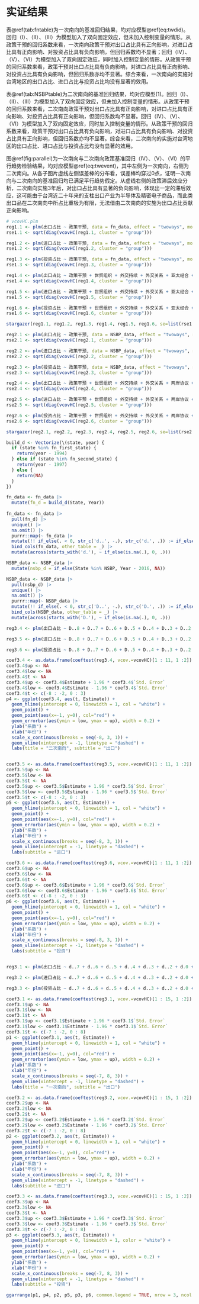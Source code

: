 # 实证结果

表\@ref(tab:fntable)为一次南向的基准回归结果，均对应模型\@ref(eq:twdid)。回归（I）、（II）、（III）为模型加入了双向固定效应，但未加入控制变量的情形。从政策干预的回归系数来看，一次南向政策干预对出口占比具有正向影响，对进口占比具有正向影响、对投资占比具有负向影响，但回归系数均不显著；回归（IV）、（V）、（VI）为模型加入了双向固定效应，同时加入控制变量的情形。从政策干预的回归系数来看，政策干预对出口占比具有负向影响，对进口占比具有正向影响、对投资占比具有负向影响，但回归系数亦均不显著。综合来看，一次南向的实施对台湾地区的出口占比、进口占比与投资占比均没有显著的效用。

表\@ref(tab:NSBPtable)为二次南向的基准回归结果，均对应模型(1)。回归（I）、（II）、（III）为模型加入了双向固定效应，但未加入控制变量的情形。从政策干预的回归系数来看，二次南向政策干预对出口占比具有正向影响，对进口占比具有正向影响、对投资占比具有正向影响，但回归系数均不显著。回归（IV）、（V）、（VI）为模型加入了双向固定效应，同时加入控制变量的情形。从政策干预的回归系数来看，政策干预对出口占比具有负向影响，对进口占比具有负向影响、对投资占比具有正向影响，但回归系数亦均不显著。综合来看，二次南向的实施对台湾地区的出口占比、进口占比与投资占比均没有显著的效用。

图\@ref(fig:parallel)为一次南向与二次南向政策基准回归（IV）、（V）、（VI）的平行趋势检验结果，均对应模型\@ref(eq:twevent)，其中左侧为一次南向，右侧为二次南向。从各子图片虚线左侧误差棒的分布看，误差棒均穿过0点，证明一次南向与二次南向的基准回归均已满足平行趋势假定。从虚线右侧的政策滞后效应分析，二次南向实施3年后，对出口占比具有显著的负向影响，体现出一定的滞后效应，这可能由于台湾近二十年来的支柱出口产业为半导体及精密电子商品，而此类出口品在二次南向中所占比重极为有限，无法借由二次南向的实施为出口占比贡献正向影响。

```r

# vcovHC.plm
reg1.1 <- plm(出口占比 ~ 政策干预, data = fn_data, effect = "twoways", model="within", index =  c("State", "Year"))
rse1.1 <- sqrt(diag(vcovHC(reg1.1, cluster = "group")))

reg1.2 <- plm(进口占比 ~ 政策干预, data = fn_data, effect = "twoways", model="within", index =  c("State", "Year"))
rse1.2 <- sqrt(diag(vcovHC(reg1.2, cluster = "group")))

reg1.3 <- plm(投资占比 ~ 政策干预, data = fn_data, effect = "twoways", model="within", index =  c("State", "Year"))
rse1.3 <- sqrt(diag(vcovHC(reg1.3, cluster = "group")))

reg1.4 <- plm(出口占比 ~ 政策干预 + 世贸组织 + 外交持续 + 外交关系 + 亚太经合 + 开放度 + 人口 + 生产总值, data = fn_data, effect = "twoways", model="within", index= c("State", "Year"))
rse1.4 <- sqrt(diag(vcovHC(reg1.4, cluster = "group")))

reg1.5 <- plm(进口占比 ~ 政策干预 + 世贸组织 + 外交持续 + 外交关系 + 亚太经合 + 开放度 + 人口 + 生产总值, data = fn_data, effect = "twoways", model="within", index= c("State", "Year"))
rse1.5 <- sqrt(diag(vcovHC(reg1.5, cluster = "group")))

reg1.6 <- plm(投资占比 ~ 政策干预 + 世贸组织 + 外交持续 + 外交关系 + 亚太经合 + 开放度 + 人口 + 生产总值, data = fn_data, effect = "twoways", model="within", index= c("State", "Year"))
rse1.6 <- sqrt(diag(vcovHC(reg1.6, cluster = "group")))

stargazer(reg1.1, reg1.2, reg1.3, reg1.4, reg1.5, reg1.6, se=list(rse1.1, rse1.2, rse1.3, rse1.4, rse1.5, rse1.6), type = "latex", no.space=TRUE, omit.stat=c("f", "adj.rsq"), label = "tab:fntable", title = "一次南向基准回归", dep.var.caption = "被解释变量", notes.label = "备注：", header=FALSE, add.lines=list(c('时间固定效应', '是','是', '是','是', '是','是'), c('个体固定效应', '是','是', '是','是', '是','是')), notes = "标准误已经过聚类调整")
```


```r

reg2.1 <- plm(出口占比 ~ 政策干预, data = NSBP_data, effect = "twoways", model="within", index =  c("State", "Year"))
rse2.1 <- sqrt(diag(vcovHC(reg2.1, cluster = "group")))

reg2.2 <- plm(进口占比 ~ 政策干预, data = NSBP_data, effect = "twoways", model="within", index =  c("State", "Year"))
rse2.2 <- sqrt(diag(vcovHC(reg2.2, cluster = "group")))

reg2.3 <- plm(投资占比 ~ 政策干预, data = NSBP_data, effect = "twoways", model="within", index =  c("State", "Year"))
rse2.3 <- sqrt(diag(vcovHC(reg2.3, cluster = "group")))

reg2.4 <- plm(出口占比 ~ 政策干预 + 世贸组织 + 外交持续 + 外交关系 + 两岸协议 + 自贸协定 + 开放度 + 人口 + 生产总值, data = NSBP_data, effect = "twoways", model="within", index= c("State", "Year"))
rse2.4 <- sqrt(diag(vcovHC(reg2.4, cluster = "group")))

reg2.5 <- plm(进口占比 ~ 政策干预 + 世贸组织 + 外交持续 + 外交关系 + 两岸协议 + 自贸协定 + 开放度 + 人口 + 生产总值, data = NSBP_data, effect = "twoways", model="within", index= c("State", "Year"))
rse2.5 <- sqrt(diag(vcovHC(reg2.5, cluster = "group")))

reg2.6 <- plm(投资占比 ~ 政策干预 + 世贸组织 + 外交持续 + 外交关系 + 两岸协议 + 自贸协定 + 开放度 + 人口 + 生产总值, data = NSBP_data, effect = "twoways", model="within", index= c("State", "Year"))
rse2.6 <- sqrt(diag(vcovHC(reg2.6, cluster = "group")))

stargazer(reg2.1, reg2.2, reg2.3, reg2.4, reg2.5, reg2.6, se=list(rse2.1, rse2.2, rse2.3, rse2.4, rse2.5, rse2.6), type = "latex", no.space=TRUE, omit.stat=c("f", "adj.rsq"), label = "tab:NSBPtable", title = "二次南向基准回归", dep.var.caption = "被解释变量", notes.label = "备注：", header=FALSE, add.lines=list(c('时间固定效应', '是','是', '是','是', '是','是'), c('个体固定效应', '是','是', '是','是', '是','是')), notes = "标准误已经过聚类调整")

```


```r

build_d <- Vectorize(\(state, year) {
  if (state %in% fn_first_state) {
    return(year - 1994)
  } else if (state %in% fn_second_state) {
    return(year - 1997)
  } else {
    return(NA)
  }
})

fn_data <- fn_data |> 
  mutate(fn_d = build_d(State, Year))
  
fn_data <- fn_data |> 
  pull(fn_d) |> 
  unique() |> 
  na.omit() |> 
  purrr::map(~ fn_data |> 
  mutate(!! if_else(. < 0, str_c('d..', -.), str_c('d.', .)) := if_else(. == fn_d, 1, 0), .keep = "none")) |> 
  bind_cols(fn_data, other_table = _) |> 
  mutate(across(starts_with('d.'), ~ if_else(is.na(.), 0, .)))

NSBP_data <- NSBP_data |> 
  mutate(nsbp_d = if_else(State %in% NSBP, Year - 2016, NA))

NSBP_data <- NSBP_data |> 
  pull(nsbp_d) |> 
  unique() |> 
  na.omit() |> 
  purrr::map(~ NSBP_data |>
  mutate(!! if_else(. < 0, str_c('D..', -.), str_c('D.', .)) := if_else(. == nsbp_d, 1, 0), .keep = "none")) |> 
  bind_cols(NSBP_data, other_table = _) |> 
  mutate(across(starts_with('D.'), ~ if_else(is.na(.), 0, .)))

reg3.4 <- plm(出口占比 ~ D..8 + D..7 + D..6 + D..5 + D..4 + D..3 + D..2 + D.0 + D.1 + D.2 + D.3 + 世贸组织 + 外交持续 + 外交关系 + 两岸协议 + 自贸协定 + 开放度 + 人口 + 生产总值, data = NSBP_data, effect = "twoways", model="within", index = c("State", "Year"))

reg3.5 <- plm(进口占比 ~ D..8 + D..7 + D..6 + D..5 + D..4 + D..3 + D..2 + D.0 + D.1 + D.2 + D.3 + 世贸组织 + 外交持续 + 外交关系 + 两岸协议 + 自贸协定 + 开放度 + 人口 + 生产总值, data = NSBP_data, effect = "twoways", model="within", index = c("State", "Year"))

reg3.6 <- plm(投资占比 ~ D..8 + D..7 + D..6 + D..5 + D..4 + D..3 + D..2 + D.0 + D.1 + D.2 + D.3 + 世贸组织 + 外交持续 + 外交关系 + 两岸协议 + 自贸协定 + 开放度+ 人口 + 生产总值, data = NSBP_data, effect = "twoways", model="within", index = c("State", "Year"))

coef3.4 <- as.data.frame(coeftest(reg3.4, vcov.=vcovHC)[1 : 11, 1 :2])
coef3.4$up <- NA
coef3.4$low <- NA
coef3.4$t <- NA
coef3.4$up <- coef3.4$Estimate + 1.96 * coef3.4$`Std. Error`
coef3.4$low <- coef3.4$Estimate - 1.96 * coef3.4$`Std. Error`
coef3.4$t <- c(-8 : -2, 0 : 3)
p4 <- ggplot(coef3.4, aes(t, Estimate)) +
  geom_hline(yintercept = 0, linewidth = 1, col = "white") +
  geom_point() +
  geom_point(aes(x=-1, y=0), col="red") +
  geom_errorbar(aes(ymin = low, ymax = up), width = 0.2) +
  ylab("系数") +
  xlab("年份") +
  scale_x_continuous(breaks = seq(-8, 3, 1)) +
  geom_vline(xintercept = -1, linetype = "dashed") +
  labs(title = "二次南向", subtitle = "出口") 


coef3.5 <- as.data.frame(coeftest(reg3.5, vcov.=vcovHC)[1 : 11, 1 :2])
coef3.5$up <- NA
coef3.5$low <- NA
coef3.5$t <- NA
coef3.5$up <- coef3.5$Estimate + 1.96 * coef3.5$`Std. Error`
coef3.5$low <- coef3.5$Estimate - 1.96 * coef3.5$`Std. Error`
coef3.5$t <- c(-8 : -2, 0 : 3)
p5 <- ggplot(coef3.5, aes(t, Estimate)) +
  geom_hline(yintercept = 0, linewidth = 1, col = "white") +
  geom_point() +
  geom_point(aes(x=-1, y=0), col="red") +
  geom_errorbar(aes(ymin = low, ymax = up), width = 0.2) +
  ylab("系数") +
  xlab("年份") +
  scale_x_continuous(breaks = seq(-8, 3, 1)) +
  geom_vline(xintercept = -1, linetype = "dashed") +
  labs(subtitle = "进口") 

coef3.6 <- as.data.frame(coeftest(reg3.6, vcov.=vcovHC)[1 : 11, 1 :2])
coef3.6$up <- NA
coef3.6$low <- NA
coef3.6$t <- NA
coef3.6$up <- coef3.6$Estimate + 1.96 * coef3.6$`Std. Error`
coef3.6$low <- coef3.6$Estimate - 1.96 * coef3.6$`Std. Error`
coef3.6$t <- c(-8 : -2, 0 : 3)
p6 <- ggplot(coef3.6, aes(t, Estimate)) +
  geom_hline(yintercept = 0, linewidth = 1, col = "white") +
  geom_point() +
  geom_point(aes(x=-1, y=0), col="red") +
  geom_errorbar(aes(ymin = low, ymax = up), width = 0.2) +
  ylab("系数") +
  xlab("年份") +
  scale_x_continuous(breaks = seq(-8, 3, 1)) +
  geom_vline(xintercept = -1, linetype = "dashed") +
  labs(subtitle = "投资") 


reg3.1 <- plm(出口占比 ~ d..7 + d..6 + d..5 + d..4 + d..3 + d..2 + d.0 + d.1 + d.2 + d.3 + d.4 + d.5 + d.6 + d.7 + d.8 + 世贸组织 + 外交持续 + 外交关系 + 亚太经合 + 开放度 + 人口 + 生产总值, data = fn_data, effect = "twoways", model="within", index = c("State", "Year"))

reg3.2 <- plm(进口占比 ~ d..7 + d..6 + d..5 + d..4 + d..3 + d..2 + d.0 + d.1 + d.2 + d.3 + d.4 + d.5 + d.6 + d.7 + d.8 + 世贸组织 + 外交持续 + 外交关系 + 亚太经合 + 开放度 + 人口 + 生产总值, data = fn_data, effect = "twoways", model="within", index = c("State", "Year"))

reg3.3 <- plm(投资占比 ~ d..7 + d..6 + d..5 + d..4 + d..3 + d..2 + d.0 + d.1 + d.2 + d.3 + d.4 + d.5 + d.6 + d.7 + d.8 + 世贸组织 + 外交持续 + 外交关系 + 亚太经合 + 开放度 + 人口 + 生产总值, data = fn_data, effect = "twoways", model="within", index = c("State", "Year"))

coef3.1 <- as.data.frame(coeftest(reg3.1, vcov.=vcovHC)[1 : 15, 1 :2])
coef3.1$up <- NA
coef3.1$low <- NA
coef3.1$t <- NA
coef3.1$up <- coef3.1$Estimate + 1.96 * coef3.1$`Std. Error`
coef3.1$low <- coef3.1$Estimate - 1.96 * coef3.1$`Std. Error`
coef3.1$t <- c(-7 : -2, 0 : 8)
p1 <- ggplot(coef3.1, aes(t, Estimate)) +
  geom_hline(yintercept = 0, linewidth = 1, col = "white") +
  geom_point() +
  geom_point(aes(x=-1, y=0), col="red") +
  geom_errorbar(aes(ymin = low, ymax = up), width = 0.2) +
  ylab("系数") +
  xlab("年份") +
  scale_x_continuous(breaks = seq(-7, 8, 3)) +
  geom_vline(xintercept = -1, linetype = "dashed") +
  labs(title = "一次南向", subtitle = "出口") 

coef3.2 <- as.data.frame(coeftest(reg3.2, vcov.=vcovHC)[1 : 15, 1 :2])
coef3.2$up <- NA
coef3.2$low <- NA
coef3.2$t <- NA
coef3.2$up <- coef3.2$Estimate + 1.96 * coef3.2$`Std. Error`
coef3.2$low <- coef3.2$Estimate - 1.96 * coef3.2$`Std. Error`
coef3.2$t <- c(-7 : -2, 0 : 8)
p2 <- ggplot(coef3.2, aes(t, Estimate)) +
  geom_hline(yintercept = 0, linewidth = 1, col = "white") +
  geom_point() +
  geom_point(aes(x=-1, y=0), col="red") +
  geom_errorbar(aes(ymin = low, ymax = up), width = 0.2) +
  ylab("系数") +
  xlab("年份") +
  scale_x_continuous(breaks = seq(-7, 8, 3)) +
  geom_vline(xintercept = -1, linetype = "dashed") +
  labs(subtitle = "进口") 

coef3.3 <- as.data.frame(coeftest(reg3.3, vcov.=vcovHC)[1 : 15, 1 :2])
coef3.3$up <- NA
coef3.3$low <- NA
coef3.3$t <- NA
coef3.3$up <- coef3.3$Estimate + 1.96 * coef3.3$`Std. Error`
coef3.3$low <- coef3.3$Estimate - 1.96 * coef3.3$`Std. Error`
coef3.3$t <- c(-7 : -2, 0 : 8)
p3 <- ggplot(coef3.3, aes(t, Estimate)) +
  geom_hline(yintercept = 0, linewidth = 1, color = "white") +
  geom_point() +
  geom_point(aes(x=-1, y=0), col="red") +
  geom_errorbar(aes(ymin = low, ymax = up), width = 0.2) +
  ylab("系数") +
  xlab("年份") +
  scale_x_continuous(breaks = seq(-7, 8, 3)) +
  geom_vline(xintercept = -1, linetype = "dashed") +
  labs(subtitle = "投资") 

ggarrange(p1, p4, p2, p5, p3, p6, common.legend = TRUE, nrow = 3, ncol = 2, legend = "top")
```





